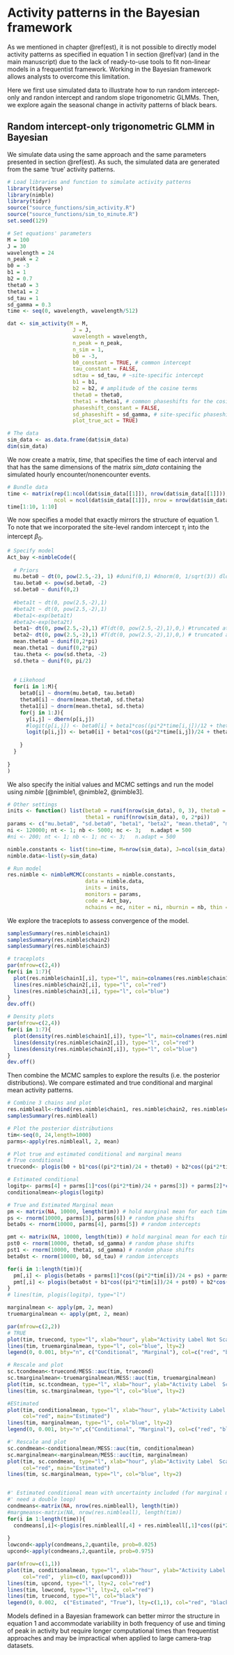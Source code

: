 # Activity patterns in the Bayesian framework {#bay}

As we mentioned in chapter \@ref(est), it is not possible to directly model activity patterns as specified in equation 1 in section \@ref(var) (and in the main manuscript) due to the lack of ready-to-use tools to fit non-linear models in a frequentist framework. Working in the Bayesian framework allows analysts to overcome this limitation.

Here we first use simulated data to illustrate how to run random intercept-only and randon intercept and random slope trigonometric GLMMs. Then, we explore again the seasonal change in activity patterns of black bears. 

## Random intercept-only trigonometric GLMM in Bayesian

We simulate data using the same approach and the same parameters presented in section \@ref(est). As such, the simulated data are generated from the same 'true' activity patterns. 

``` r
# Load libraries and function to simulate activity patterns
library(tidyverse)
library(nimble)
library(tidyr)
source("source_functions/sim_activity.R")
source("source_functions/sim_to_minute.R")
set.seed(129)

# Set equations' parameters
M = 100
J = 30
wavelength = 24
n_peak = 2
b0 = -3
b1 = 1 
b2 = 0.7
theta0 = 3
theta1 = 2 
sd_tau = 1
sd_gamma = 0.3
time <- seq(0, wavelength, wavelength/512)

dat <- sim_activity(M = M, 
                     J = J, 
                     wavelength = wavelength, 
                     n_peak = n_peak, 
                     n_sim = 1, 
                     b0 = -3, 
                     b0_constant = TRUE, # common intercept
                     tau_constant = FALSE, 
                     sdtau = sd_tau, # ~site-specific intercept
                     b1 = b1, 
                     b2 = b2, # amplitude of the cosine terms 
                     theta0 = theta0, 
                     theta1 = theta1, # common phaseshifts for the cosine terms
                     phaseshift_constant = FALSE, 
                     sd_phaseshift = sd_gamma, # site-specific phaseshift (equal for both cosine terms)
                     plot_true_act = TRUE)

# The data
sim_data <- as.data.frame(dat$sim_data)
dim(sim_data)

```
We now create a matrix, _time_, that specifies the time of each interval and that has the same dimensions of the matrix *sim_data* containing the simulated hourly encounter/nonencounter events.

``` r
# Bundle data
time <- matrix(rep(1:ncol(dat$sim_data[[1]]), nrow(dat$sim_data[[1]])), 
               ncol = ncol(dat$sim_data[[1]]), nrow = nrow(dat$sim_data[[1]]), byrow = TRUE)
time[1:10, 1:10]
```

We now specifies a model that exactly mirrors the structure of equation 1. To note that we incorporated the site-level random intercept $\tau_i$ into the intercept $\beta_0$.  

``` r
# Specify model
Act_bay <-nimbleCode({
  
  # Priors
  mu.beta0 ~ dt(0, pow(2.5,-2), 1) #dunif(0,1) #dnorm(0, 1/sqrt(3)) dlogis(0,1)
  tau.beta0 <- pow(sd.beta0, -2)
  sd.beta0 ~ dunif(0,2) 
  
  #beta1t ~ dt(0, pow(2.5,-2),1)
  #beta2t ~ dt(0, pow(2.5,-2),1)
  #beta1<-exp(beta1t)
  #beta2<-exp(beta2t)
  beta1~ dt(0, pow(2.5,-2),1) #T(dt(0, pow(2.5,-2),1),0,) #truncated at 0
  beta2~ dt(0, pow(2.5,-2),1) #T(dt(0, pow(2.5,-2),1),0,) # truncated at 0
  mean.theta0 ~ dunif(0,2*pi)
  mean.theta1 ~ dunif(0,2*pi)
  tau.theta <- pow(sd.theta, -2)
  sd.theta ~ dunif(0, pi/2)
  
  
  # Likehood
  for(i in 1:M){
    beta0[i] ~ dnorm(mu.beta0, tau.beta0)
    theta0[i] ~ dnorm(mean.theta0, sd.theta)
    theta1[i] ~ dnorm(mean.theta1, sd.theta)
    for(j in 1:J){
      y[i,j] ~ dbern(p[i,j])
      #logit(p[i,j]) <- beta0[i] + beta1*cos((pi*2*time[i,j])/12 + theta[i]) + beta2*sin((pi*2*time[i,j])/24 + theta[i])
      logit(p[i,j]) <- beta0[i] + beta1*cos((pi*2*time[i,j])/24 + theta0[i]) + beta2*cos((pi*2*time[i,j])/12 + theta1[i])
      
    }
  }
  
}
)
```
We also specify the initial values and  MCMC settings and run the model using _nimble_ [@nimble1, @nimble2, @nimble3].

``` r
# Other settings
inits <- function() list(beta0 = runif(nrow(sim_data), 0, 3), theta0 = runif(nrow(sim_data), 0, 2*pi),
                         theta1 = runif(nrow(sim_data), 0, 2*pi))
params <- c("mu.beta0", "sd.beta0", "beta1", "beta2", "mean.theta0", "mean.theta1", "sd.theta")
ni <- 120000; nt <- 1; nb <- 5000; nc <- 3;   n.adapt = 500
#ni <- 200; nt <- 1; nb <- 1; nc <- 3;   n.adapt = 500

nimble.constants <- list(time=time, M=nrow(sim_data), J=ncol(sim_data), pi=pi)
nimble.data<-list(y=sim_data)

# Run model
res.nimble <- nimbleMCMC(constants = nimble.constants, 
                         data = nimble.data, 
                         inits = inits, 
                         monitors = params, 
                         code = Act_bay, 
                         nchains = nc, niter = ni, nburnin = nb, thin = nt)
```
We explore the traceplots to assess convergence of the model.

``` r
samplesSummary(res.nimble$chain1)
samplesSummary(res.nimble$chain2)
samplesSummary(res.nimble$chain3)

# traceplots
par(mfrow=c(2,4))
for(i in 1:7){
  plot(res.nimble$chain1[,i], type="l", main=colnames(res.nimble$chain1)[i], col="green")
  lines(res.nimble$chain2[,i], type="l", col="red")
  lines(res.nimble$chain3[,i], type="l", col="blue")
}
dev.off()

# Density plots
par(mfrow=c(2,4))
for(i in 1:7){
  plot(density(res.nimble$chain1[,i]), type="l", main=colnames(res.nimble$chain1)[i], col="green")
  lines(density(res.nimble$chain2[,i]), type="l", col="red")
  lines(density(res.nimble$chain3[,i]), type="l", col="blue")
}
dev.off()
```
Then combine the MCMC samples to explore the results (i.e. the posterior distributions). We compare estimated and true conditional and marginal mean activity patterns.

``` r
# Combine 3 chains and plot
res.nimbleall<-rbind(res.nimble$chain1, res.nimble$chain2, res.nimble$chain3)
samplesSummary(res.nimbleall)

# Plot the posterior distributions
tim<-seq(0, 24,length=1000)
parms<-apply(res.nimbleall, 2, mean) 

# Plot true and estimated conditional and marginal means
# True conditional
truecond<- plogis(b0 + b1*cos((pi*2*tim)/24 + theta0) + b2*cos((pi*2*tim)/12 + theta1))

# Estimated conditional
logitp<- parms[4] + parms[1]*cos((pi*2*tim)/24 + parms[3]) + parms[2]*cos((pi*2*tim)/12 + parms[3])
conditionalmean<-plogis(logitp)

# True and Estimated Marginal mean
pm <- matrix(NA, 10000, length(tim)) # hold marginal mean for each time
ps <- rnorm(10000, parms[3], parms[6]) # random phase shifts
beta0s <- rnorm(10000, parms[4], parms[5]) # random intercepts

pmt <- matrix(NA, 10000, length(tim)) # hold marginal mean for each time
pst0 <- rnorm(10000, theta0, sd_gamma) # random phase shifts
pst1 <- rnorm(10000, theta1, sd_gamma) # random phase shifts
beta0st <- rnorm(10000, b0, sd_tau) # random intercepts

for(i in 1:length(tim)){
  pm[,i] <- plogis(beta0s + parms[1]*cos((pi*2*tim[i])/24 + ps) + parms[2]*cos((pi*2*tim[i])/12 + ps))
  pmt[,i] <- plogis(beta0st + b1*cos((pi*2*tim[i])/24 + pst0) + b2*cos((pi*2*tim[i])/12 + pst1))
}
# lines(tim, plogis(logitp), type="l")

marginalmean <- apply(pm, 2, mean)
truemarginalmean <- apply(pmt, 2, mean)
```


``` r
par(mfrow=c(2,2))
# TRUE
plot(tim, truecond, type="l", xlab="hour", ylab="Activity Label Not Scaled", col="red", main="TRUE")
lines(tim, truemarginalmean, type="l", col="blue", lty=2)
legend(0, 0.001, bty="n", c("Conditional", "Marginal"), col=c("red", "blue"), lty=c(1,2))

# Rescale and plot
sc.tcondmean<-truecond/MESS::auc(tim, truecond)
sc.tmarginalmean<-truemarginalmean/MESS::auc(tim, truemarginalmean)
plot(tim, sc.tcondmean, type="l", xlab="hour", ylab="Activity Label  Scaled", col="red", main="TRUE")
lines(tim, sc.tmarginalmean, type="l", col="blue", lty=2)

#EStimated
plot(tim, conditionalmean, type="l", xlab="hour", ylab="Activity Label Not Scaled", 
     col="red", main="Estimated")
lines(tim, marginalmean, type="l", col="blue", lty=2)
legend(0, 0.001, bty="n",c("Conditional", "Marginal"), col=c("red", "blue"), lty=c(1,2))

#' Rescale and plot
sc.condmean<-conditionalmean/MESS::auc(tim, conditionalmean)
sc.marginalmean<-marginalmean/MESS::auc(tim, marginalmean)
plot(tim, sc.condmean, type="l", xlab="hour", ylab="Activity Label  Scaled", 
     col="red", main="Estimated")
lines(tim, sc.marginalmean, type="l", col="blue", lty=2)


#' Estimated conditional mean with uncertainty included (for marginal mean, would
#' need a double loop)
condmeans<-matrix(NA, nrow(res.nimbleall), length(tim))
#margmeans<-matrix(NA, nrow(res.nimbleall), length(tim))
for(i in 1:length(time)){
  condmeans[,i]<-plogis(res.nimbleall[,4] + res.nimbleall[,1]*cos((pi*2*tim[i])/24 + res.nimbleall[,3]) + res.nimbleall[,2]*cos((pi*2*tim[i])/12 + res.nimbleall[,3]))
  
}
lowcond<-apply(condmeans,2,quantile, prob=0.025)
upcond<-apply(condmeans,2,quantile, prob=0.975)

par(mfrow=c(1,1))
plot(tim, conditionalmean, type="l", xlab="hour", ylab="Activity Label Not Scaled", 
     col="red",  ylim=c(0, max(upcond)))
lines(tim, upcond, type="l", lty=2, col="red")
lines(tim, lowcond, type="l", lty=2, col="red")
lines(tim, truecond, type="l", col="black")
legend(0, 0.002,  c("Estimated", "True"), lty=c(1,1), col="red", "black",bty="n")


```

Models defined in a Bayesian framework can better mirror the structure in equation 1 and accommodate variability in both frequency of use and timing of peak in activity but require longer computational times than frequentist approaches and may be impractical when applied to large camera-trap datasets.